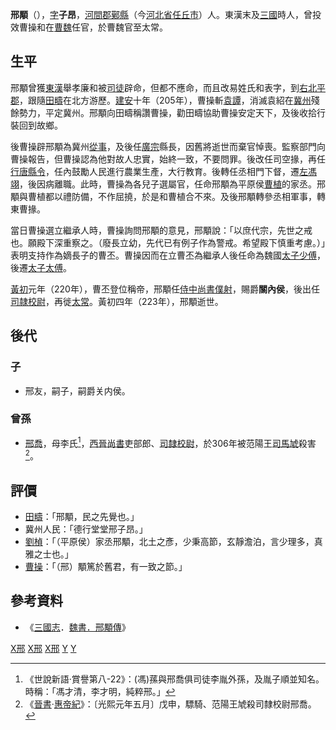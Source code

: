 '''邢顒'''（{{bd|2世紀||223年|catIdx=Y邢}}），[[表字|字]]'''子昂'''，[[河間郡|河間郡]][[鄚縣|鄚縣]]（今[[河北省|河北省]][[任丘市|任丘市]]）人。東漢末及[[三國|三國]]時人，曾投效曹操和在[[曹魏|曹魏]]任官，於曹魏官至太常。

== 生平 ==
邢顒曾獲[[東漢|東漢]]舉孝廉和被[[司徒|司徒]]辟命，但都不應命，而且改易姓氏和表字，到[[右北平郡|右北平郡]]，跟隨[[田疇|田疇]]在北方游歷。[[建安_(漢獻帝)|建安]]十年（205年），曹操斬[[袁譚|袁譚]]，消滅袁紹在[[冀州|冀州]]殘餘勢力，平定冀州。邢顒向田疇稱讚曹操，勸田疇協助曹操安定天下，及後收拾行裝回到故鄉。

後曹操辟邢顒為冀州[[從事|從事]]，及後任[[廣宗|廣宗]]縣長，因舊將逝世而棄官悼喪。監察部門向曹操報告，但曹操認為他對故人忠實，始終一致，不要問罪。後改任司空掾，再任[[行唐|行唐]][[縣令|縣令]]，任內鼓勵人民進行農業生產，大行教育。後轉任丞相門下督，遷[[左馮翊|左馮翊]]，後因病離職。此時，曹操為各兒子選屬官，任命邢顒為平原侯[[曹植|曹植]]的家丞。邢顒與曹植都以禮防備，不作屈撓，於是和曹植合不來。及後邢顒轉參丞相軍事，轉東曹掾。

當日曹操選立繼承人時，曹操詢問邢顒的意見，邢顒說：「以庶代宗，先世之戒也。願殿下深重察之。（廢長立幼，先代已有例子作為警戒。希望殿下慎重考慮。）」表明支持作為嫡長子的曹丕。曹操因而在立曹丕為繼承人後任命為魏國[[太子少傅|太子少傅]]，後遷[[太子太傅|太子太傅]]。

[[黃初|黃初]]元年（220年），曹丕登位稱帝，邢顒任[[侍中|侍中]][[尚書僕射|尚書僕射]]，賜爵'''關內侯'''，後出任[[司隷校尉|司隷校尉]]，再徙[[太常|太常]]。黃初四年（223年），邢顒逝世。

== 後代 ==
=== 子 ===
*邢友，嗣子，嗣爵关内侯。

===曾孫 ===
*[[邢喬|邢喬]]，母李氏<ref>《世說新語·賞譽第八-22》：(馮)蓀與邢喬俱司徒李胤外孫，及胤子順並知名。時稱：「馮才清，李才明，純粹邢。」</ref>，[[西晉|西晉]][[尚書|尚書]]吏部郎、[[司隸校尉|司隸校尉]]，於306年被范陽王[[司馬虓|司馬虓]]殺害<ref>《[[晉書|晉書]]·[[s:晉書/卷004|惠帝紀]]》：〔光熙元年五月〕戊申，驃騎、范陽王虓殺司隸校尉邢喬。</ref>。

== 評價 ==
*[[田疇|田疇]]：「邢顒，民之先覺也。」
*冀州人民：「德行堂堂邢子昂。」
*[[劉楨|劉楨]]：「（平原侯）家丞邢顒，北土之彥，少秉高節，玄靜澹泊，言少理多，真雅之士也。」
*[[曹操|曹操]]：「（邢）顒篤於舊君，有一致之節。」

== 參考資料 ==
*《[[三國志|三國志]]．[[s:三國志/卷12|魏書．邢顒傳]]》

{{三国志}}

[[Category:東漢政治人物|X邢]]
[[Category:曹魏政治人物|X邢]]
[[Category:曹魏刺史|X邢]]
[[Category:邢姓|Y]]
[[Category:河间邢氏|Y]]